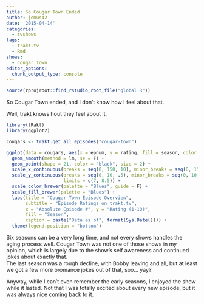 ```yaml
---
title: So Cougar Town Ended
author: jemus42
date: '2015-04-14'
categories:
  - tvshows
tags:
  - trakt.tv
  - Rmd
shows: 
  - Cougar Town
editor_options:
  chunk_output_type: console
---
```


```r
source(rprojroot::find_rstudio_root_file("global.R"))
```

So Cougar Town ended, and I don't know how I feel about that.

Well, trakt knows hout they feel about it.

```r
library(tRakt)
library(ggplot2)

cougars <- trakt.get_all_episodes("cougar-town")

ggplot(data = cougars, aes(x = epnum, y = rating, fill = season, color = season)) +
  geom_smooth(method = lm, se = F) +
  geom_point(shape = 21, color = "black", size = 2) +
  scale_x_continuous(breaks = seq(0, 150, 10), minor_breaks = seq(0, 150, 5)) +
  scale_y_continuous(breaks = seq(0, 10, .5), minor_breaks = seq(0, 10, .1),
                     limits = c(7, 8.5)) +
  scale_color_brewer(palette = "Blues", guide = F) +
  scale_fill_brewer(palette = "Blues") +
  labs(title = "Cougar Town Episode Overview",
       subtitle = "Episode Ratings on trakt.tv",
       x = "Absolute Episode #", y = "Rating (1-10)",
       fill = "Season",
       caption = paste("Data as of", format(Sys.Date()))) +
  theme(legend.position = "bottom")
```


Six seasons can be a very long time, and not every shows handles the aging process well. Cougar Town was not one of those shows in my opinion, which is largely due to the show's self awareness and continued jokes about exactly that.  
The last season was a rough decline, with Bobby leaving and all, but at least we got a few more bromance jokes out of that, soo… yay?  

Anyway, while I can't even remember the early seasons, I enjoyed the show while it lasted. Not that I was totally excited about every new episode, but it was always nice coming back to it. 
